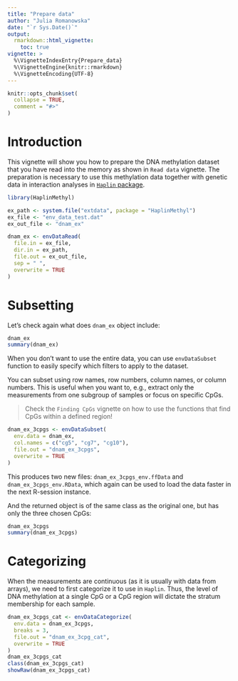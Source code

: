```yaml
---
title: "Prepare data"
author: "Julia Romanowska"
date: "`r Sys.Date()`"
output:
  rmarkdown::html_vignette:
    toc: true
vignette: >
  %\VignetteIndexEntry{Prepare_data}
  %\VignetteEngine{knitr::rmarkdown}
  %\VignetteEncoding{UTF-8}
---
```


```r
knitr::opts_chunk$set(
  collapse = TRUE,
  comment = "#>"
)
```

# Introduction

This vignette will show you how to prepare the DNA methylation dataset that
you have read into the memory as shown in `Read data` vignette. The preparation
is necessary to use this methylation data together with genetic data in
interaction analyses in [`Haplin` package](https://cran.r-project.org/package=Haplin).

```r
library(HaplinMethyl)

ex_path <- system.file("extdata", package = "HaplinMethyl")
ex_file <- "env_data_test.dat"
ex_out_file <- "dnam_ex"

dnam_ex <- envDataRead(
  file.in = ex_file,
  dir.in = ex_path,
  file.out = ex_out_file,
  sep = " ",
  overwrite = TRUE
)
```

# Subsetting

Let's check again what does `dnam_ex` object include:

```r
dnam_ex
summary(dnam_ex)
```

When you don't want to use the entire data, you can use `envDataSubset` function
to easily specify which filters to apply to the dataset.

You can subset using row names, row numbers, column names, or column numbers.
This is useful when you want to, e.g., extract only the measurements from
one subgroup of samples or focus on specific CpGs.

> Check the `Finding CpGs` vignette on how to use the functions that find CpGs
> within a defined region!

```r
dnam_ex_3cpgs <- envDataSubset(
  env.data = dnam_ex,
  col.names = c("cg5", "cg7", "cg10"),
  file.out = "dnam_ex_3cpgs",
  overwrite = TRUE
)
```

This produces two new files: `dnam_ex_3cpgs_env.ffData` and
`dnam_ex_3cpgs_env.RData`, which again can be used to load the data faster
in the next R-session instance.

And the returned object is of the same class as the original one, but has only
the three chosen CpGs:

```r
dnam_ex_3cpgs
summary(dnam_ex_3cpgs)
```

# Categorizing

When the measurements are continuous (as it is usually with data from arrays),
we need to first categorize it to use in `Haplin`. Thus, the level of DNA
methylation at a single CpG or a CpG region will dictate the stratum membership
for each sample.

```r
dnam_ex_3cpgs_cat <- envDataCategorize(
  env.data = dnam_ex_3cpgs,
  breaks = 3,
  file.out = "dnam_ex_3cpg_cat",
  overwrite = TRUE
)
dnam_ex_3cpgs_cat
class(dnam_ex_3cpgs_cat)
showRaw(dnam_ex_3cpgs_cat)
```


